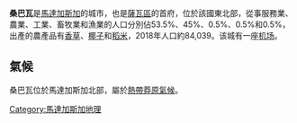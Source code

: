 {{Infobox settlement
<!--See the Table at Infobox Settlement for all fields and descriptions of usage-->
<!-- Basic info  ---------------->
|official_name          = 桑巴瓦
|other_name             =
|native_name            =  <!-- for cities whose native name is not in English -->
|nickname               =
|settlement_type        = <!--For Town or Village (Leave blank for the default City)-->
|motto                  =
<!-- images and maps  ----------->
|image_skyline          =
|imagesize              =
|image_caption          =
|image_flag             =
|flag_size              =
|image_seal             =
|seal_size              =
|image_shield           =
|shield_size            =
|image_blank_emblem     =
|blank_emblem_type      =
|blank_emblem_size      =
|image_map              =
|mapsize                =
|map_caption            =
|image_map1             =
|mapsize1               =
|map_caption1           =
|pushpin_map            = Madagascar<!-- the name of a location map as per http://en.wikipedia.org/wiki/Template:Location_map -->
|pushpin_label_position =bottom
|pushpin_map_caption    =
|pushpin_mapsize        =180
<!-- Location ------------------>
|coordinates_region     = MG
|subdivision_type       = 國家
|subdivision_name       = {{MAD}}
|subdivision_type1      = 區
|subdivision_name1      = [[薩瓦區|薩瓦區]]
|subdivision_type2      = 
|subdivision_name2      = 
|subdivision_type3      = 
|subdivision_name3      = 
<!-- Politics ----------------->
|government_footnotes   =
|government_type        =
|leader_title           =
|leader_name            =
|leader_title1          = <!-- for places with, say, both a mayor and a city manager -->
|leader_name1           =
|leader_title2          =
|leader_name2           =
|leader_title3          =
|leader_name3           =
|leader_title4          =
|leader_name4           =
|established_title      = <!-- Settled -->
|established_date       =
|established_title2     = <!-- Incorporated (town) -->
|established_date2      =
|established_title3     = <!-- Incorporated (city) -->
|established_date3      =
<!-- Area    --------------------->
|area_magnitude     =
|unit_pref          = <!--Enter: Imperial, if Imperial (metric) is desired-->
|area_footnotes     =
|area_total_km2     = <!-- ALL fields dealing with a measurements are subject to automatic unit conversion-->
|area_land_km2      = <!--See table @ Template:Infobox Settlement for details on automatic unit conversion-->
|area_water_km2     =
|area_total_sq_mi   =
|area_land_sq_mi    =
|area_water_sq_mi   =
|area_water_percent =
|area_urban_km2     =
|area_urban_sq_mi   =
|area_metro_km2     =
|area_metro_sq_mi   =
|area_blank1_title  =
|area_blank1_km2    =
|area_blank1_sq_mi  =
<!-- Population   ----------------------->
|population_as_of               = 2018
|population_footnotes           = 
|population_total               = 84039
|population_note                =
|population_density_km2         =
|population_density_sq_mi       =
|population_metro               =
|population_density_metro_km2   =
|population_density_metro_sq_mi =
|population_urban               =
|population_density_urban_km2   =
|population_density_urban_sq_mi =
|population_blank1_title        =Ethnicities
|population_blank1              =
|population_blank2_title        =Religions
|population_blank2              =
|population_density_blank1_km2  =
|population_density_blank1_sq_mi=
<!-- General information  --------------->
|timezone               = [[東非時間|東非時間]]
|utc_offset             = +3
|timezone_DST           = 
|utc_offset_DST         = 
|latd=14 |latm=16 |lats= |latNS=S
|longd=50|longm=10 |longs= |longEW=E
|elevation_footnotes    =  <!--for references: use <ref> </ref> tags-->
|elevation_m      =
|elevation_ft     =
<!-- Area/postal codes & others -------->
|postal_code_type =  <!-- enter ZIP code, Postcode, Post code, Postal code... -->
|postal_code      =
|area_code        =
|blank_name       =
|blank_info       =
|blank1_name      =
|blank1_info      =
|website          =
|footnotes        =
}}

'''桑巴瓦'''是[[馬達加斯加|馬達加斯加]]的城市，也是[[薩瓦區|薩瓦區]]的首府，位於該國東北部，從事服務業、農業、工業、畜牧業和漁業的人口分別佔53.5%、45%、0.5%、0.5%和0.5%，出產的農產品有[[香草|香草]]、[[椰子|椰子]]和[[稻米|稻米]]，2018年人口約84,039。该城有一座[[桑巴瓦机场|机场]]。

== 氣候 ==

桑巴瓦位於馬達加斯加北部，屬於[[熱帶莽原氣候|熱帶莽原氣候]]。

{{Weather box
|location = 桑巴瓦
|single line = y
|metric first = y
|Jan high C = 31
|Feb high C = 31
|Mar high C = 31
|Apr high C = 30
|May high C = 29
|Jun high C = 27
|Jul high C = 26
|Aug high C = 26
|Sep high C = 27
|Oct high C = 28
|Nov high C = 29
|Dec high C = 30
|year high C = 29
|Jan mean C = 26
|Feb mean C = 26
|Mar mean C = 26
|Apr mean C = 26
|May mean C = 24
|Jun mean C = 23
|Jul mean C = 21
|Aug mean C = 21
|Sep mean C = 23
|Oct mean C = 22
|Nov mean C = 24
|Dec mean C = 25
|year mean C = 24
|Jan low C = 23
|Feb low C = 23
|Mar low C = 23
|Apr low C = 22
|May low C = 21
|Jun low C = 19
|Jul low C = 18
|Aug low C = 18
|Sep low C = 19
|Oct low C = 20
|Nov low C = 21
|Dec low C = 22
|year low C = 21
|rain colour = green
|Jan rain mm = 342
|Feb rain mm = 257
|Mar rain mm = 284
|Apr rain mm = 227
|May rain mm = 183
|Jun rain mm = 183
|Jul rain mm = 176
|Aug rain mm = 195
|Sep rain mm = 100
|Oct rain mm = 109
|Nov rain mm = 132
|Dec rain mm = 219
|year rain mm = 2407
|Jan rain days = 16
|Feb rain days = 14
|Mar rain days = 16
|Apr rain days = 15
|May rain days = 14
|Jun rain days = 14
|Jul rain days = 17
|Aug rain days = 18
|Sep rain days = 13
|Oct rain days = 13
|Nov rain days = 13
|Dec rain days = 15
|year rain days = 178
|unit rain days = 1 mm
|Jan sun = 222
|Feb sun = 218
|Mar sun = 216
|Apr sun = 215
|May sun = 222
|Jun sun = 191
|Jul sun = 191
|Aug sun = 201
|Sep sun = 215
|Oct sun = 243
|Nov sun = 230
|Dec sun = 240
|year sun = 2604
|source = The Weather Network<ref>{{cite web
|url = http://www.theweathernetwork.com/statistics/c01761
|title = Climate Statistics for Sambava, Madagascar (1961-1990)
|accessdate = February 25, 2012
|archive-date = 2013-04-06
|archive-url = https://web.archive.org/web/20130406075905/http://www.theweathernetwork.com/statistics/c01761
|dead-url = no
}}</ref>
}}

{{coord|14|16|S|50|10|E|region:MG_type:city_source:GNS-enwiki|display=title}}

[[Category:馬達加斯加地理|Category:馬達加斯加地理]]